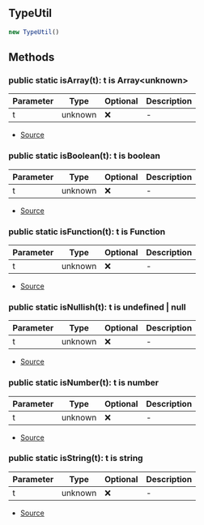 ## TypeUtil

```typescript
new TypeUtil()
```


## Methods
### public static isArray(t): t is Array\<unknown>
| Parameter | Type | Optional | Description |
| ----------- | ----------- | ----------- | ----------- |
| t | unknown | ❌ | - |


- [Source](https://github.com/Androz2091/discord-player/blob/e6e6eb7/packages/discord-player/src/utils/TypeUtil.ts#L27)
### public static isBoolean(t): t is boolean
| Parameter | Type | Optional | Description |
| ----------- | ----------- | ----------- | ----------- |
| t | unknown | ❌ | - |


- [Source](https://github.com/Androz2091/discord-player/blob/e6e6eb7/packages/discord-player/src/utils/TypeUtil.ts#L19)
### public static isFunction(t): t is Function
| Parameter | Type | Optional | Description |
| ----------- | ----------- | ----------- | ----------- |
| t | unknown | ❌ | - |


- [Source](https://github.com/Androz2091/discord-player/blob/e6e6eb7/packages/discord-player/src/utils/TypeUtil.ts#L7)
### public static isNullish(t): t is undefined \| null
| Parameter | Type | Optional | Description |
| ----------- | ----------- | ----------- | ----------- |
| t | unknown | ❌ | - |


- [Source](https://github.com/Androz2091/discord-player/blob/e6e6eb7/packages/discord-player/src/utils/TypeUtil.ts#L23)
### public static isNumber(t): t is number
| Parameter | Type | Optional | Description |
| ----------- | ----------- | ----------- | ----------- |
| t | unknown | ❌ | - |


- [Source](https://github.com/Androz2091/discord-player/blob/e6e6eb7/packages/discord-player/src/utils/TypeUtil.ts#L11)
### public static isString(t): t is string
| Parameter | Type | Optional | Description |
| ----------- | ----------- | ----------- | ----------- |
| t | unknown | ❌ | - |


- [Source](https://github.com/Androz2091/discord-player/blob/e6e6eb7/packages/discord-player/src/utils/TypeUtil.ts#L15)